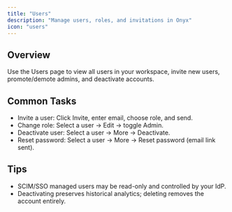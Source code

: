 ```yaml
---
title: "Users"
description: "Manage users, roles, and invitations in Onyx"
icon: "users"
---
```


## Overview

Use the Users page to view all users in your workspace, invite new users, promote/demote admins,
and deactivate accounts.

## Common Tasks

- Invite a user: Click Invite, enter email, choose role, and send.
- Change role: Select a user → Edit → toggle Admin.
- Deactivate user: Select a user → More → Deactivate.
- Reset password: Select a user → More → Reset password (email link sent).

## Tips

- SCIM/SSO managed users may be read-only and controlled by your IdP.
- Deactivating preserves historical analytics; deleting removes the account entirely.
